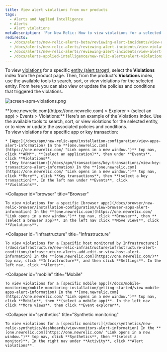 ```yaml
---
title: View alert violations from our products
tags:
  - Alerts and Applied Intelligence
  - Alerts
  - Alert violations
metaDescription: 'For New Relic: How to view violations for a selected entity in its dedicated UI instead of in the alerts UI.'
redirects:
  - /docs/alerts/new-relic-alerts-beta/reviewing-alert-incidents/view-alert-violations-new-relic-products
  - /docs/alerts/new-relic-alerts/reviewing-alert-incidents/view-violations
  - /docs/alerts/new-relic-alerts/reviewing-alert-incidents/view-alert-violations-new-relic-products
  - /docs/alerts-applied-intelligence/new-relic-alerts/alert-violations/view-alert-violations-new-relic-products
---
```


To view [violations](/docs/using-new-relic/welcome-new-relic/get-started/glossary#alert-violation) for a specific [entity (alert target)](/docs/using-new-relic/welcome-new-relic/get-started/glossary#alert-entity), select the **Violations** index from the product page. Then, from the product's **Violations** index, use the available tools to search, sort, or view violations for the selected entity. From here you can also view or update the policies and conditions that triggered the violations.

![screen-apm-violations.png](./images/screen-apm-violations_0.png "screen-apm-violations.png")

<figcaption>
  **[one.newrelic.com](https://one.newrelic.com) > Explorer > (select an app) > Events > Violations:** Here's an example of the Violations index. Use the available tools to search, sort, or view violations for the selected entity, or to view or update the associated policies and conditions.
</figcaption>

<CollapserGroup>
  <Collapser
    id="apm"
    title="APM"
  >
    To view violations for a specific app or key transaction:

    * [App:](/docs/apm/new-relic-apm/installation-configuration/view-apps-alert-information) In the **[one.newrelic.com](https://one.newrelic.com/ "Link opens in a new window.")** top nav, click **APM**, **(select an application)**, then under **Events**, click **Violations**.
    * [Key transaction:](/docs/apm/transactions/key-transactions/view-key-transactions-alert-information) In the **[one.newrelic.com](https://one.newrelic.com/ "Link opens in a new window.")** top nav, click **More**, click **Key transactions**, then **(select a key transaction)**. In the left nav under **Events**, click **Violations**.
  </Collapser>

  <Collapser
    id="browser"
    title="Browser"
  >
    To view violations for a specific [browser app:](/docs/browser/new-relic-browser/installation-configuration/view-browser-apps-alert-information) In the **[one.newrelic.com](https://one.newrelic.com/ "Link opens in a new window.")** top nav, click **Browser**, then **(select a browser app)**. In the left nav click **Move views**, click **Violations**.
  </Collapser>

  <Collapser
    id="infrastructure"
    title="Infrastructure"
  >
    To view violations for a [specific host monitored by Infrastructure:](/docs/infrastructure/new-relic-infrastructure/infrastructure-alert-conditions/infrastructure-alerts-add-edit-or-view-host-alert-information) In the **[one.newrelic.com](https://one.newrelic.com/)** top nav, click **Infrastructure**, and then click **Settings**. In the left nav, click **Alerts**.
  </Collapser>

  <Collapser
    id="mobile"
    title="Mobile"
  >
    To view violations for a [specific mobile app:](/docs/mobile-monitoring/mobile-monitoring-installation/getting-started/view-mobile-apps-alert-information) In the **[one.newrelic.com](https://one.newrelic.com/ "Link opens in a new window.")** top nav, click **Mobile**, then **(select a mobile app)**. In the left nav click **More views**, then click **Event explorer**.
  </Collapser>

  <Collapser
    id="synthetics"
    title="Synthetic monitoring"
  >
    To view violations for a [specific monitor:](/docs/synthetics/new-relic-synthetics/dashboards/view-monitors-alert-information) In the **[one.newrelic.com](https://one.newrelic.com/ "Link opens in a new window.")** top nav, click **Synthetics**, then **(select a monitor)**. In the right nav under **Activity**, click **Alert violations**.
  </Collapser>
</CollapserGroup>
